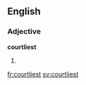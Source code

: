 ==English==

===Adjective===
'''courtliest'''

# {{en-superlative of|courtly}}

[[fr:courtliest]]
[[sv:courtliest]]